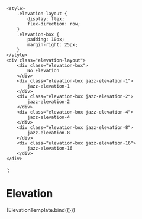 
<Meta title="Style/Elevation" component="Elevation" />

    <style>
        .elevation-layout {
            display: flex;
            flex-direction: row;
        }
        .elevation-box {
            padding: 10px;
            margin-right: 25px;
        }
    </style>
    <div class="elevation-layout">
        <div class="elevation-box">
            No Elevation
        </div>
        <div class="elevation-box jazz-elevation-1">
            jazz-elevation-1
        </div>
        <div class="elevation-box jazz-elevation-2">
            jazz-elevation-2
        </div>
        <div class="elevation-box jazz-elevation-4">
            jazz-elevation-4
        </div>
        <div class="elevation-box jazz-elevation-8">
            jazz-elevation-8
        </div>
        <div class="elevation-box jazz-elevation-16">
            jazz-elevation-16
        </div>
    </div>
`;

# Elevation

<Canvas>
    <Story name="Elevations" args={{
    }}>
      {ElevationTemplate.bind({})}
    </Story>
</Canvas>
